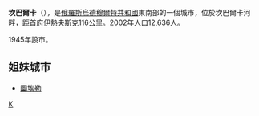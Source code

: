 {{coord|56|16|N|54|12|E|display=title}}
'''坎巴爾卡'''（{{lang-ru|Камба́рка}}），是[[俄羅斯|俄羅斯]][[烏德穆爾特共和國|烏德穆爾特共和國]]東南部的一個城市，位於坎巴爾卡河畔，距首府[[伊熱夫斯克|伊熱夫斯克]]116公里。2002年人口12,636人。

1945年設市。

==姐妹城市==
* {{USA}}[[圖埃勒|圖埃勒]]

{{烏德穆爾特共和國行政區劃}}

[[Category:烏德穆爾特共和國城市|К]]